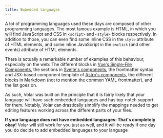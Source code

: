 ```yaml
---
title: Embedded languages
---
```


A lot of programming languages used these days are composed of other programming languages. The most famous example is HTML, in which you will find JavaScript and CSS in `<script>` and `<style>` blocks respectively. In addition to those, you can even find some inline CSS in the `style` attribute of HTML elements, and some inline JavaScript in the `onclick` (and other events) attribute of HTML elements.

There is actually a remarkable number of examples of this behaviour, especially on the web: The different blocks in [Vue's Single-File Components](https://vuejs.org/guide/scaling-up/sfc.html), the sections in [Svelte's components](https://svelte.dev/docs/svelte-components), the frontmatter syntax and JSX-based component template of [Astro's components](https://docs.astro.build/en/core-concepts/astro-components/), the different blocks in [Markdown](https://spec.commonmark.org/0.29/#fenced-code-blocks) (not to mention the common YAML frontmatter), and the list goes on.

As such, Volar was built on the principle that it is fairly likely that your language will have such embedded languages and has top-notch support for them. Notably, Volar can drastically simplify the mappings needed to get editing features working across the different parts of your files.

**If your language does not have embedded languages: That's completely okay!** Volar will still work for you just as well, and it will be ready if one day you do decide to add embedded languages to your language
